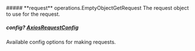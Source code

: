 
<Collapsible>
    ##### **request** operations.EmptyObjectGetRequest
    The request object to use for the request.
    <Collapsible.Break/>
    <EmptyObjectGetRequest/>
</Collapsible>

##### **config?** [AxiosRequestConfig](https://axios-http.com/docs/req_config)
Available config options for making requests.

